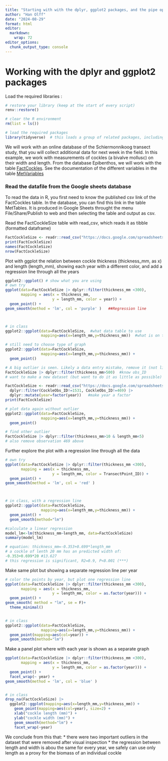 ```yaml
---
title: "Starting with with the dplyr, ggplot2 packages, and the pipe operator |>"
author: "Han Olff"
date: "2024-08-29"
format: html
editor: 
  markdown: 
    wrap: 72
editor_options:
  chunk_output_type: console
---
```


# Working with the dplyr and ggplot2 packages

Load the required libraries :

```r
# restore your library (keep at the start of every script)
renv::restore()

# clear the R environment
rm(list = ls())

# load the required packages
library(tidyverse)  # this loads a group of related packages, including readr, dplyr and ggplot2
```

We will work with an online database of the Schiermonnikoog transect
study, that you will collect additional data for next week in the field.
In this example, we work with measurements of cockles (a bivalve
mollusc) on their width and length. From the database Epibenthos, we
will work with the table
[FactCockles](https://docs.google.com/spreadsheets/d/1E1vUWAHhse7fhjBf94Kiog3Rsj7IkMuFtP-BTQX2oI8/edit?gid=1538766002#gid=1538766002).
See the documentation of the different variables in the table
[MetVariables](https://docs.google.com/spreadsheets/d/1E1vUWAHhse7fhjBf94Kiog3Rsj7IkMuFtP-BTQX2oI8/edit?gid=1290622213#gid=1290622213)

### Read the datafile from the Google sheets database

To read the data in R, you first need to know the published csv link of
the FactCockles table. In the database, you can find this link in the
table MetTables. It is produced in Google Sheets throught the menu
File/Share/Publish to web and then selecting the table and output as
csv.

Read the FactCockleSize table with read_csv, which reads it as tibble
(formatted dataframe)

```r
FactCockleSize <- readr::read_csv("https://docs.google.com/spreadsheets/d/e/2PACX-1vSpormjGiM4uWMTIZYm9Upt5j1Ige_Wu9CrhGGdvjXwxmHP2R6S7JDyEmiGTn3fXihl5s5yBn_sdo8h/pub?gid=1538766002&single=true&output=csv")
print(FactCockleSize)
names(FactCockleSize)
nrow(FactCockleSize)

```

Plot with ggplot the relation between cockle thickness (thickness_mm, as
x) and length (length_mm), showing each year with a different color, and
add a regression line through all the years

```r
ggplot2::ggplot() # show what you are using
# own try
ggplot(data=FactCockleSize |> dplyr::filter(thickness_mm <300), 
       mapping = aes(x = thickness_mm,
                     y = length_mm, color = year)) +
  geom_point() +
geom_smooth(method = 'lm', col = 'purple' )   ##Regression line



# in class 
ggplot2::ggplot(data=FactCockleSize,  #what data table to use
                mapping=aes(x=length_mm,y=thickness_mm))  #what is on the axes

# still need to choose type of graph 
ggplot2::ggplot(data=FactCockleSize,  
                mapping=aes(x=length_mm,y=thickness_mm)) + 
  geom_point()

# A big outlier is seen. Likely a data entry mistake, remove it (not likely 1,5m cockle with 25mm length)
FactCockleSize |> dplyr::filter(thickness_mm>500)  #know obs_ID
# want to make a new dataset (but want to do it as little as possible) read data again without the mistaken observation

FactCockleSize <- readr::read_csv("https://docs.google.com/spreadsheets/d/e/2PACX-1vSpormjGiM4uWMTIZYm9Upt5j1Ige_Wu9CrhGGdvjXwxmHP2R6S7JDyEmiGTn3fXihl5s5yBn_sdo8h/pub?gid=1538766002&single=true&output=csv") |> 
  dplyr::filter(CockleObs_ID!=1531, CockleObs_ID!=469) |>
  dplyr::mutate(year=factor(year))   #make year a factor
print(FactCockleSize)

# plot data again without outlier
ggplot2::ggplot(data=FactCockleSize,  
                mapping=aes(x=length_mm,y=thickness_mm)) + 
  geom_point()

# find other outlier
FactCockleSize |> dplyr::filter(thickness_mm>10 & length_mm<5)
# also remove observation 469 above
```

Further explore the plot with a regression line through all the data

```r
# own try
ggplot(data=FactCockleSize |> dplyr::filter(thickness_mm <300), 
       mapping = aes(x = thickness_mm,
                     y = length_mm, color = TransectPoint_ID)) +
  geom_point() +
geom_smooth(method = 'lm', col = 'red' )



# in class, with a regression line
ggplot2::ggplot(data=FactCockleSize,  
                mapping=aes(x=length_mm,y=thickness_mm)) + 
  geom_point() +
  geom_smooth(method="lm")

#calculate a linear regression
model_lm<-lm(thickness_mm~length_mm, data=FactCockleSize) 
summary(model_lm)

# equation: thickness_mm=-0.353+0.699*length_mm
# a cockle of lenth 20 mm has an predicted width of:
-0.353+0.699*20 #13.627
# this regression is significant, R2=0.9, P<0.001 (***)
```

Make same plot but showing a separate regression line per year

```r
# color the points by year, but plot one regression line
ggplot(data=FactCockleSize |> dplyr::filter(thickness_mm <300), 
       mapping = aes(x = thickness_mm,
                     y = length_mm, color = as.factor(year))) +
  geom_point() +
geom_smooth( method = "lm", se = F)+
  theme_minimal()


# in class
ggplot2::ggplot(data=FactCockleSize,  
                mapping=aes(x=length_mm,y=thickness_mm)) + 
  geom_point(mapping=aes(col=year)) +
  geom_smooth(method="lm")
```

Make a panel plot where with each year is shown as a separate graph

```r
ggplot(data=FactCockleSize |> dplyr::filter(thickness_mm <300), 
       mapping = aes(x = thickness_mm,
                     y = length_mm, color = as.factor(year))) +
  geom_point() +
  facet_wrap(~ year) +
geom_smooth(method = 'lm', col = 'blue' )


# in class
drop_na(FactCockleSize) |>
  ggplot2::ggplot(mapping=aes(x=length_mm,y=thickness_mm)) + 
    geom_point(mapping=aes(col=year), size=2) +
    xlab("cockle length (mm)") + 
    ylab("cockle width (mm)") + 
    geom_smooth(method="lm") +
    facet_wrap(~year)
```

We conclude from this that: \* there were two important outliers in the
dataset that were removed after visual inspection \* the regression
between length and width is abou the same for every year, we safely can
use only length as a proxy for the biomass of an individual cockle
